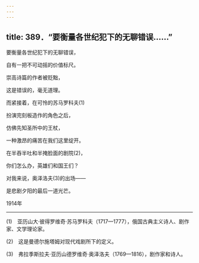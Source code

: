 ```yaml
---
---
---
```

title: 389．“要衡量各世纪犯下的无聊错误……”
---




要衡量各世纪犯下的无聊错误，

自有一把不可动摇的价值标尺。

崇高诗篇的作者被贬黜，

这是错误的，毫无道理。

而紧接着，在可怜的苏马罗科夫(1)

扮演完刻板造作的角色之后，

仿佛先知圣所中的王杖，

一种激昂的痛苦在我们这里绽开。

在半吞半吐和半掩脸面的剧院(2)，

你们怎么办，英雄们和国王们？

对我来说，奥泽洛夫(3)的出场——

是悲剧夕阳的最后一道光芒。

1914年



* * *



(1)　亚历山大·彼得罗维奇·苏马罗科夫（1717—1777），俄国古典主义诗人、剧作家、文学理论家。

(2)　这是曼德尔施塔姆对现代戏剧所下的定义。

(3)　弗拉季斯拉夫·亚历山德罗维奇·奥泽洛夫（1769—1816），剧作家和诗人。